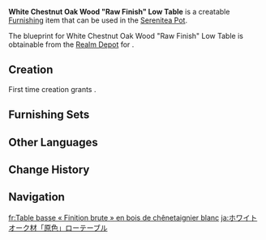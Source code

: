 {{Furnishing Infobox
|id             = 374327
|image          = Item White Chestnut Oak Wood Raw Finish Low Table.png
|category       = Outdoor Furnishing
|subcategory    = Table
|quality        = 3
|adeptal_energy = 60
|load           = 35
|reduced_load   = 24
|description    = A low table exuding an aura of raw authenticity, frequently seen around "[[Golden Dusk]]," with a unique design granting it a name all its own. This table, made from pale "White Chestnut Oak Wood," is carved from a single trunk and subjected to multiple rounds of drying and impregnation to prevent cracking even under prolonged sunlight exposure. The inspiration for crafting this table reportedly comes from the process of making surfboards. However, this does not imply the table is suitable for surfing &mdash; while functionally feasible, it hardly fits the aesthetic of the "[[People of the Springs]]"...
|blueprint      = Realm Depot
}}
'''White Chestnut Oak Wood "Raw Finish" Low Table''' is a creatable [[Furnishing]] item that can be used in the [[Serenitea Pot]].

The blueprint for White Chestnut Oak Wood "Raw Finish" Low Table is obtainable from the [[Realm Depot]] for {{Item|Realm Currency|30|x=160}}.

==Creation==
First time creation grants {{Item|Trust|24|x=60}}.
{{Recipe
|type = Creation
|time = 14h
|White Chestnut Oak Wood = 8
|sort = White Chestnut Oak Wood
}}

==Furnishing Sets==
{{Craft Usage}}

==Other Languages==
{{Other Languages
|en       = White Chestnut Oak Wood "Raw Finish" Low Table
|zhs      = 白栗栎木「原色」矮桌
|zhs_rm   = 
|zht      = 白栗櫟木「原色」矮桌
|zht_rm   = 
|zh_tl    = 
|ja       = ホワイトオーク材「原色」ローテーブル
|ja_rm    = Howaito Ooku-zai "Genshoku" Roo Teeburu
|ja_tl    = White Oak Wood "Primary Color" Low Table
|ko       = 하얀참나무 「원색」 낮은 탁자
|ko_tl    = 
|es       = Mesa baja de madera de {{Not a Typo|fa|gácea}} blanca original
|es_tl    = Short Original White Beech Wood Table
|fr       = Table basse « Finition brute » en bois de chênetaignier blanc
|fr_tl    = White Chestnut Oak Wood "Raw Finish" Low Table
|ru       = Низкий стол натурального цвета из древесины белокаштанного дуба
|ru_tl    = 
|th       = โต๊ะเตี้ยไม้โอ๊กเกาลัดขาว "สีดั้งเดิม"
|th_rm    = 
|th_tl    = 
|vi       = Bàn Thấp Gỗ Sồi Dẻ Trắng - Màu Gốc
|vi_tl    = 
|de       = Niedriger Tisch aus Kastanieneichenholz in „Naturfarbe“
|de_tl    = Chestnut Oak Wood Low Table &ndash; "Natural Color"
|id       = Meja Rendah "Warna Asli" White Chestnut Oak Wood
|id_tl    = 
|pt       = Mesa Baixa de Madeira de Carvalho Branco de "Acabamento Cru"
|pt_tl    = 
|tr       = Beyaz Kestane Meşesi "Orijinal Renkli" Alçak Masa
|tr_tl    = 
|it       = Tavolino in legno di quercia bianca Finitura grezza
|it_tl    = 
}}

==Change History==
{{Change History|5.0}}

==Navigation==
{{Furnishing Navbox|exterior}}

[[fr:Table basse « Finition brute » en bois de chênetaignier blanc]]
[[ja:ホワイトオーク材「原色」ローテーブル]]